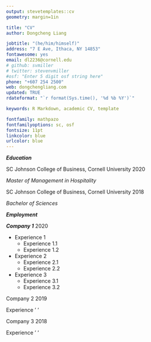 ```yaml
---
output: stevetemplates::cv
geometry: margin=1in

title: "CV"
author: Dongcheng Liang

jobtitle: "(he/him/himself)"
address: "7 E Ave, Ithaca, NY 14853"
fontawesome: yes
email: dl2236@cornell.edu
# github: svmiller
# twitter: stevenvmiller
#osf: "Enter 5 digit osf string here"
phone: "+607 254 2500"
web: dongchengliang.com
updated: TRUE
rdateformat: "`r format(Sys.time(), '%d %b %Y')`"

keywords: R Markdown, academic CV, template

fontfamily: mathpazo
fontfamilyoptions: sc, osf
fontsize: 11pt
linkcolor: blue
urlcolor: blue
---
```



 \center ___Education___ \center 
 

SC Johnson College of Business, Cornell University \hfill 2020 <br>

\flushleft _Master of Management in Hospitality_ \hfill

SC Johnson College of Business, Cornell University \hfill 2018 <br>

\flushleft _Bachelor of Sciences_ \hfill

 \center ___Employment___ \center

***Company 1*** \hfill 2020 <br>

* Experience 1
    * Experience 1.1
    * Experience 1.2
* Experience 2
    * Experience 2.1
    * Experience 2.2
* Experience 3
    * Experience 3.1
    * Experience 3.2

Company 2 \hfill 2019 

Experience \hfill ' '

Company 3 \hfill 2018 

Experience \hfill ' '
